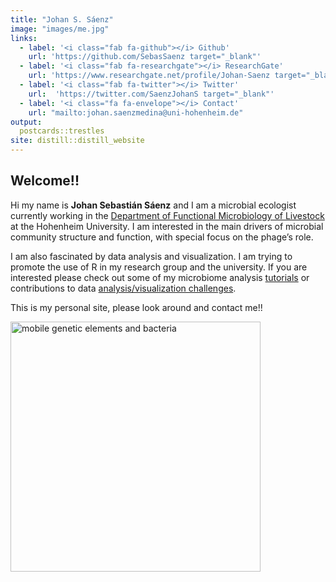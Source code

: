 ```yaml
---
title: "Johan S. Sáenz"
image: "images/me.jpg"
links:
  - label: '<i class="fab fa-github"></i> Github'
    url: 'https://github.com/SebasSaenz target="_blank"'
  - label: '<i class="fab fa-researchgate"></i> ResearchGate'
    url: 'https://www.researchgate.net/profile/Johan-Saenz target="_blank"'
  - label: '<i class="fab fa-twitter"></i> Twitter'
    url:  'https://twitter.com/SaenzJohanS target="_blank"'
  - label: '<i class="fa fa-envelope"></i> Contact'
    url: "mailto:johan.saenzmedina@uni-hohenheim.de"
output:
  postcards::trestles
site: distill::distill_website
---
```


<div style="text-align:left">
## Welcome!!


Hi my name is **Johan Sebastián Sáenz** and I am a microbial ecologist currently
working in the <a href="https://livestock-functional-microbiology.uni-hohenheim.de/en" target="_blank">Department of Functional Microbiology of Livestock</a> at the Hohenheim University. I am interested in the main drivers of microbial community structure and function, with special focus on the phage's role. 

I am also fascinated by data analysis and visualization. I am trying to promote the use of R in my research group and the university. If you are interested please check out some of my microbiome analysis <a href="https://github.com/SebasSaenz/coding_club/blob/main/data_wrangling.md" target="_blank">tutorials</a>  or contributions to data <a href="https://github.com/SebasSaenz/TidyTuesday" target="_blank">analysis/visualization challenges</a>.
</div>

This is my personal site, please look around and contact me!!

<img src="images/Artwork.png" alt="mobile genetic elements and bacteria" width="400" height="400"/>
